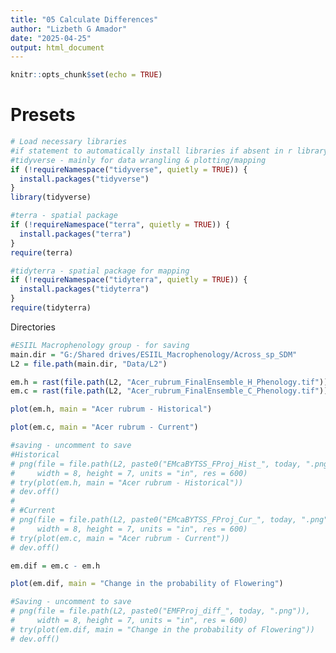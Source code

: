 ```yaml
---
title: "05 Calculate Differences"
author: "Lizbeth G Amador"
date: "2025-04-25"
output: html_document
---
```


```r
knitr::opts_chunk$set(echo = TRUE)
```


# Presets 
```r
# Load necessary libraries
#if statement to automatically install libraries if absent in r library
#tidyverse - mainly for data wrangling & plotting/mapping
if (!requireNamespace("tidyverse", quietly = TRUE)) {
  install.packages("tidyverse")
}
library(tidyverse)

#terra - spatial package 
if (!requireNamespace("terra", quietly = TRUE)) {
  install.packages("terra")
}
require(terra)

#tidyterra - spatial package for mapping 
if (!requireNamespace("tidyterra", quietly = TRUE)) {
  install.packages("tidyterra")
}
require(tidyterra)

```

Directories 
```r
#ESIIL Macrophenology group - for saving 
main.dir = "G:/Shared drives/ESIIL_Macrophenology/Across_sp_SDM"
L2 = file.path(main.dir, "Data/L2")
```


```r
em.h = rast(file.path(L2, "Acer_rubrum_FinalEnsemble_H_Phenology.tif"))
em.c = rast(file.path(L2, "Acer_rubrum_FinalEnsemble_C_Phenology.tif"))
```


```r
plot(em.h, main = "Acer rubrum - Historical")

plot(em.c, main = "Acer rubrum - Current")
```

```r
#saving - uncomment to save
#Historical
# png(file = file.path(L2, paste0("EMcaBYTSS_FProj_Hist_", today, ".png")), 
#     width = 8, height = 7, units = "in", res = 600)
# try(plot(em.h, main = "Acer rubrum - Historical"))
# dev.off()
# 
# #Current
# png(file = file.path(L2, paste0("EMcaBYTSS_FProj_Cur_", today, ".png")), 
#     width = 8, height = 7, units = "in", res = 600)
# try(plot(em.c, main = "Acer rubrum - Current"))
# dev.off()
```


```r
em.dif = em.c - em.h

plot(em.dif, main = "Change in the probability of Flowering")
```



```r
#Saving - uncomment to save
# png(file = file.path(L2, paste0("EMFProj_diff_", today, ".png")), 
#     width = 8, height = 7, units = "in", res = 600)
# try(plot(em.dif, main = "Change in the probability of Flowering"))
# dev.off()
```




